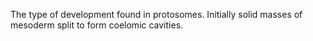 The type of development found in protosomes. Initially solid masses of mesoderm split to form coelomic cavities.

{{rfc}}